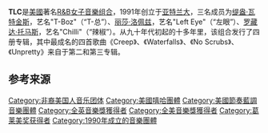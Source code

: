 {{multiple issues|
{{expand|time=2017-03-29T04:04:14+00:00}}
{{expert|time=2017-03-29T04:04:14+00:00}}
}}
{{Infobox musical artist <!-- See Wikipedia:WikiProject Musicians -->
| name                = TLC
| background          = group_or_band<!--Do not change: in accordance with WikiProject musicians-->
| image               = TLC 2016.jpg
| caption             = TLC于2016年进行演出。
| alias               = {{Flatlist|
*TLC
*2nd Nature
*CrazySexyCool
}}
| origin              = 美国[[喬治亞州|喬治亞州]][[亚特兰大|亚特兰大]]
| genre               = {{Flatlist|
*[[当代R&B|R&B]] 
*[[流行_(音樂類型)|流行]]<ref name="AMBio">{{cite web |first= Steve |last= Huey |title= TLC – Artist Biography |publisher= [[Allmusic|AllMusic]]. [[All_Media_Guide|All Media Network]] |accessdate= 2016-07-27 |url= http://www.allmusic.com/artist/tlc-mn0000007689/biography |archive-date= 2017-02-25 |archive-url= https://web.archive.org/web/20170225155610/http://www.allmusic.com/artist/tlc-mn0000007689/biography |dead-url= no }}</ref>
*[[嘻哈音樂|嘻哈]]<ref name="AMBio"/>
*[[靈魂樂|靈魂]]<ref name="AMBio"/>
*[[放克|放克]]<ref>{{cite web|url=http://www.billboard.com/artist/277502/tlc/biography|title=TLC|work=[[告示牌_(雜誌)|Billboard]]|accessdate=2017-03-29|archive-date=2017-05-15|archive-url=https://web.archive.org/web/20170515074753/http://www.billboard.com/artist/277502/tlc/biography|dead-url=no}}</ref>
*[[新杰克摇摆|新杰克摇摆]]<ref>{{cite book|first= Frank |last= Hoffmann |year= 2006 |title= Rhythm and Blues, Rap, and Hip-hop |url= https://archive.org/details/rhythmbluesraphi00fran |publisher= Facts on File |isbn= 0-8160-5315-4 |page= [https://archive.org/details/rhythmbluesraphi00fran/page/250 250]}}</ref><ref>{{cite web |first= Jason |last= Heller |title= New jack swing |date= 2010-09-30 |work= [[影音俱樂部|The A.V. Club]] |accessdate= 2016-07-26 |url= http://www.avclub.com/article/new-jack-swing-45805 |archive-date= 2016-08-18 |archive-url= https://web.archive.org/web/20160818040243/http://www.avclub.com/article/new-jack-swing-45805 |dead-url= no }}</ref>}}
| years_active        = 1991年至今
| label               = {{Flatlist |
*{{tsl|en|LaFace Records||LaFace}}
*{{tsl|en|Arista Records||Arista}}
*[[史诗唱片|史诗]]
}}
| associated_acts     = 
| Current_members     = {{tsl|en|Tionne Watkins|缇盎·瓦特金斯|缇盎·瓦特金斯}}<br /> [[罗藏达·托马斯|罗藏达·托马斯]] 
| Past_members        = [[丽莎·洛佩兹|丽莎·洛佩兹]]（已故）
}}
'''TLC'''是[[美國|美國]]著名[[节奏布鲁斯|R&B]][[女子音樂组合|女子音樂组合]]，1991年创立于[[亚特兰大|亚特兰大]]，三名成员为[[缇盎·瓦特金斯|缇盎·瓦特金斯]]，艺名"T-Boz"（“T-总”）、[[丽莎·洛佩兹|丽莎·洛佩兹]]，艺名"Left Eye"（“左眼”）、[[罗藏达·托马斯|罗藏达·托马斯]]，艺名"Chilli"（“辣椒”）。从九十年代初起的十多年里，该组合发行了四册专辑，其中最成名的四首歌曲《Creep》、《Waterfalls》、《No Scrubs》、《Unpretty》来自于第二和第三专辑。

== 参考来源 ==
{{Reflist|30em}}

[[Category:非裔美国人音乐团体|Category:非裔美国人音乐团体]]
[[Category:美國嘻哈團體|Category:美國嘻哈團體]]
[[Category:美國節奏藍調音樂團體|Category:美國節奏藍調音樂團體]]
[[Category:全英音樂獎獲得者|Category:全英音樂獎獲得者]]
[[Category:全美音樂獎獲得者|Category:全美音樂獎獲得者]]
[[Category:葛莱美奖获得者|Category:葛莱美奖获得者]]
[[Category:1990年成立的音樂團體|Category:1990年成立的音樂團體]]